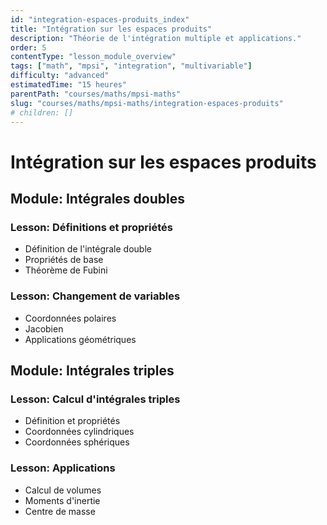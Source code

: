 ```yaml
---
id: "integration-espaces-produits_index"
title: "Intégration sur les espaces produits"
description: "Théorie de l'intégration multiple et applications."
order: 5
contentType: "lesson_module_overview"
tags: ["math", "mpsi", "integration", "multivariable"]
difficulty: "advanced"
estimatedTime: "15 heures"
parentPath: "courses/maths/mpsi-maths"
slug: "courses/maths/mpsi-maths/integration-espaces-produits"
# children: []
---
```


# Intégration sur les espaces produits

## Module: Intégrales doubles
### Lesson: Définitions et propriétés
- Définition de l'intégrale double
- Propriétés de base
- Théorème de Fubini

### Lesson: Changement de variables
- Coordonnées polaires
- Jacobien
- Applications géométriques

## Module: Intégrales triples
### Lesson: Calcul d'intégrales triples
- Définition et propriétés
- Coordonnées cylindriques
- Coordonnées sphériques

### Lesson: Applications
- Calcul de volumes
- Moments d'inertie
- Centre de masse
